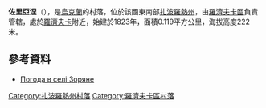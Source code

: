 {{coord|47|22|53|N|37|1|52|E|scale:100000|display=title}}

'''佐里亞涅'''（{{lang-uk|Зоряне}}），是[[烏克蘭|烏克蘭]]的村落，位於該國東南部[[扎波羅熱州|扎波羅熱州]]，由[[羅濟夫卡區|羅濟夫卡區]]負責管轄，處於[[羅濟夫卡|羅濟夫卡]]附近，始建於1823年，面積0.119平方公里，海拔高度222米。

==參考資料==
* [http://weather.in.ua/ua/zaporozhskaja/9176 Погода в селі Зоряне]{{Wayback|url=http://weather.in.ua/ua/zaporozhskaja/9176 |date=20111220043936 }}

[[Category:扎波羅熱州村落|Category:扎波羅熱州村落]]
[[Category:羅濟夫卡區村落|Category:羅濟夫卡區村落]]


{{Zaporizhia-geo-stub}}